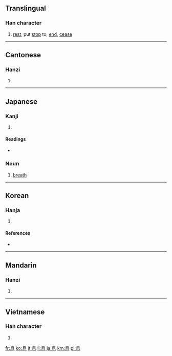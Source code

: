 ==Translingual==

===Han character===
{{Han char|rn=61|rad=心|as=06|sn=10|four=2633<sub>0</sub>|canj=竹山心 (HUP)|ids=⿱[[自]][[心]]}}

# [[rest]], put [[stop]] to, [[end]], [[cease]]

----

==Cantonese==

===Hanzi===
{{yue-hanzi|jyut=|y=sik1}}

# {{defn|Cantonese|sort=心06}}

----

==Japanese==

===Kanji===
{{ja-kanji|grade=3|rs=心06}}

# {{defn|Japanese|sort=心06}}

====Readings====
* {{ja-readings|on=[[そく]] ([[soku]])|kun=[[いき]] ([[iki]]), [[やすむ]] ([[yasumu]]), [[やめる]] ([[yameru]])}}

===Noun===
{{ja-noun|k|hira=いき|rom=iki}}

# [[breath]]

----

==Korean==

===Hanja===
{{ko-hanja|hangeul=식|eumhun=|rv=sik|mr=sik|y=sik}}

# {{defn|Korean|sort=心06}}

====References====
* {{Han ref|kx=0385.200|dkj=10601|dj=0717.100|hdz=42291.040|uh=606F|ud=24687|bh=AEA7|bd=44711}}

----

==Mandarin==

===Hanzi===
{{cmn-hanzi|pin=[[xī]] ([[xi1]])|wg=hsi<sup>1</sup>}}

# {{defn|Mandarin|sort=心06}}

----

==Vietnamese==

===Han character===
{{vi-hantu|[[tức]]|rs=心06}}

# {{defn|Vietnamese|sort=心06}}

[[fr:息]]
[[ko:息]]
[[it:息]]
[[li:息]]
[[ja:息]]
[[km:息]]
[[pl:息]]